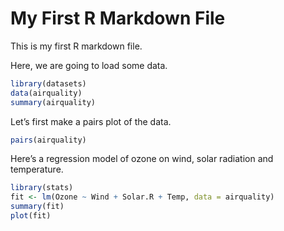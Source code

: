 My First R Markdown File
========================

This is my first R markdown file.

Here, we are going to load some data.

```r
library(datasets)
data(airquality)
summary(airquality)
```

Let's first make a pairs plot of the data.

```r
pairs(airquality)
```

Here's a regression model of ozone on wind, solar radiation and temperature.

```r
library(stats)
fit <- lm(Ozone ~ Wind + Solar.R + Temp, data = airquality)
summary(fit)
plot(fit)
```